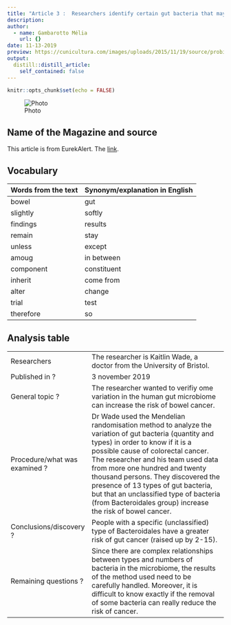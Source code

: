 ```yaml
---
title: "Article 3 :  Researchers identify certain gut bacteria that may be involved in causing bowel"
description:
author:
  - name: Gambarotto Mélia
    url: {}
date: 11-13-2019
preview: https://cunicultura.com/images/uploads/2015/11/19/source/probioticos_2_opt.jpeg
output:
  distill::distill_article:
    self_contained: false
---
```


```r
knitr::opts_chunk$set(echo = FALSE)
```

![Photo](https://cunicultura.com/images/uploads/2015/11/19/source/probioticos_2_opt.jpeg)

## Name of the Magazine and source

This article is from EurekAlert. The [link](https://www.eurekalert.org/pub_releases/2019-11/ncri-ric110119.php).

## Vocabulary

| Words from the text | Synonym/explanation in English |
| ------------------- | ------------------------------ |
| bowel   |  gut           |
|     slightly       |   softly   |  
|     findings    |   results        | 
|      remain       |       stay    |       
|  unless      |   except       |  
|   amoug          |   in between   |         
|    component    |      constituent      | 
|   inherit  |   come from    | 
| alter   |   change     | 
|trial     |   test         | 
|   therefore      |   so    | 

## Analysis table 

|                              |                                                                     |
| ---------------------------- | ------------------------------------------------------------------- |
| Researchers |The researcher is Kaitlin Wade, a doctor from the University of Bristol.|
|Published in ? | 3 november 2019|
| General topic ? | The researcher wanted to verifiy ome variation in the human gut microbiome can increase the risk of bowel cancer.|
| Procedure/what was examined ? | Dr Wade used the Mendelian randomisation method to analyze the variation of gut bacteria (quantity and types) in order to know if it is a possible cause of colorectal cancer. The researcher and his team used data from more one hundred and twenty thousand persons. They discovered the presence of 13 types of gut bacteria, but that an unclassified type of bacteria (from Bacteroidales group) increase the risk of bowel cancer.|
 |Conclusions/discovery ?| People with a specific (unclassified) type of Bacteroidales have a greater risk of gut cancer (raised up by 2-15).|
|Remaining questions ?| Since there are complex relationships between types and numbers of bacteria in the microbiome, the results of the method used need to be carefully handled. Moreover, it is difficult to know exactly if the removal of some bacteria can really reduce the risk of cancer.|
